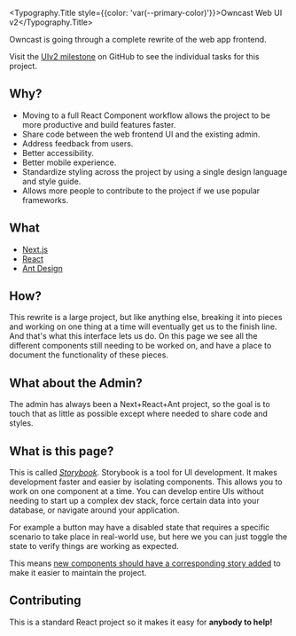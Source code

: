 
<Meta title="Owncast/Readme" />

<Typography.Title style={{color: 'var(--primary-color)'}}>Owncast Web UI v2</Typography.Title>

Owncast is going through a complete rewrite of the web app frontend.

Visit the [UIv2 milestone](https://github.com/owncast/owncast/milestone/18) on GitHub to see the individual tasks for this project.

## Why?

- Moving to a full React Component workflow allows the project to be more productive and build features faster.
- Share code between the web frontend UI and the existing admin.
- Address feedback from users.
- Better accessibility.
- Better mobile experience.
- Standardize styling across the project by using a single design language and style guide.
- Allows more people to contribute to the project if we use popular frameworks.

## What

- [Next.js](https://nextjs.org/)
- [React](https://reactjs.org/)
- [Ant Design](https://ant.design/)

## How?

This rewrite is a large project, but like anything else, breaking it into pieces and working on one thing at a time will eventually get us to the finish line.
And that's what this interface lets us do. On this page we see all the different components still needing to be worked on, and have a place to document the functionality of these pieces.

## What about the Admin?

The admin has always been a Next+React+Ant project, so the goal is to touch that as little as possible except where needed to share code and styles.

## What is this page?

This is called [_Storybook_](https://storybook.js.org/docs/react/get-started/introduction).
Storybook is a tool for UI development. It makes development faster and easier by isolating components.
This allows you to work on one component at a time. You can develop entire UIs without needing to start
up a complex dev stack, force certain data into your database, or navigate around your application.

For example a button may have a disabled state that requires a specific scenario to take place in real-world use,
but here we you can just toggle the state to verify things are working as expected.

This means [new components should have a corresponding story added](https://storybook.js.org/docs/react/get-started/whats-a-story) to make it easier to maintain the project.


## Contributing

This is a standard React project so it makes it easy for **anybody to help!**

